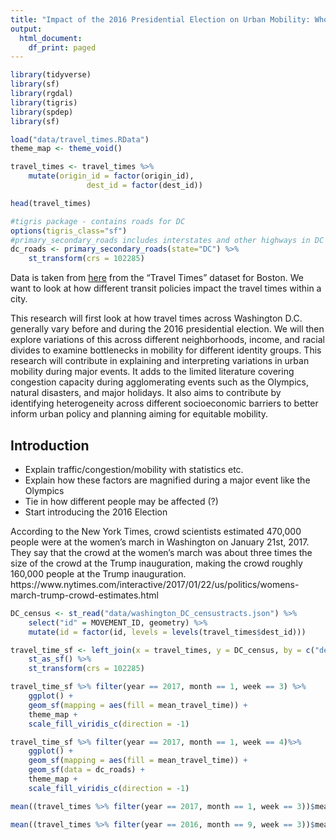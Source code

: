 ```yaml
---
title: "Impact of the 2016 Presidential Election on Urban Mobility: Who is Affected the Most?"
output:
  html_document:
    df_print: paged
---
```


```r
library(tidyverse)
library(sf)
library(rgdal)
library(tigris)
library(spdep)
library(sf)

load("data/travel_times.RData")
theme_map <- theme_void()

travel_times <- travel_times %>%
	mutate(origin_id = factor(origin_id),
				 dest_id = factor(dest_id))

head(travel_times)
```

```r
#tigris package - contains roads for DC
options(tigris_class="sf")
#primary_secondary_roads includes interstates and other highways in DC
dc_roads <- primary_secondary_roads(state="DC") %>%
	st_transform(crs = 102285)
```

Data is taken from [here](https://movement.uber.com/?lang=en-US) from the "Travel Times" dataset for Boston. We want to look at how different transit policies impact the travel times within a city.

This research will first look at how travel times across Washington D.C. generally vary before and during the 2016 presidential election. We will then explore variations of this across different neighborhoods, income, and racial divides to examine bottlenecks in mobility for different identity groups. This research will contribute in explaining and interpreting variations in urban mobility during major events. It adds to the limited literature covering congestion capacity during agglomerating events such as the Olympics, natural disasters, and major holidays. It also aims to contribute by identifying heterogeneity across different socioeconomic barriers to better inform urban policy and planning aiming for equitable mobility.

## Introduction

* Explain traffic/congestion/mobility with statistics etc.
* Explain how these factors are magnified during a major event like the Olympics
* Tie in how different people may be affected (?)
* Start introducing the 2016 Election

According to the New York Times, crowd scientists estimated 470,000 people were at the women’s march in Washington on January 21st, 2017. They say that the crowd at the women’s march was about three times the size of the crowd at the Trump inauguration, making the crowd roughly 160,000 people at the Trump inauguration. 
https://www.nytimes.com/interactive/2017/01/22/us/politics/womens-march-trump-crowd-estimates.html

```r
DC_census <- st_read("data/washington_DC_censustracts.json") %>%
	select("id" = MOVEMENT_ID, geometry) %>%
	mutate(id = factor(id, levels = levels(travel_times$dest_id)))

travel_time_sf <- left_join(x = travel_times, y = DC_census, by = c("dest_id" = "id")) %>%
	st_as_sf() %>%
	st_transform(crs = 102285)
```

```r
travel_time_sf %>% filter(year == 2017, month == 1, week == 3) %>%
	ggplot() +
	geom_sf(mapping = aes(fill = mean_travel_time)) +
	theme_map +
	scale_fill_viridis_c(direction = -1)

travel_time_sf %>% filter(year == 2017, month == 1, week == 4)%>%
	ggplot() +
	geom_sf(mapping = aes(fill = mean_travel_time)) +
	geom_sf(data = dc_roads) +
	theme_map +
	scale_fill_viridis_c(direction = -1)
```

```r
mean((travel_times %>% filter(year == 2017, month == 1, week == 3))$mean_travel_time)
```

```r
mean((travel_times %>% filter(year == 2016, month == 9, week == 3))$mean_travel_time)
```




